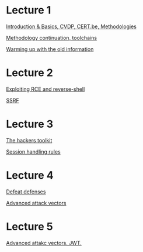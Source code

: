 = Lecture 1 =

[[WBALecture1-1|Introduction & Basics, CVDP, CERT.be, Methodologies]]

[[WBALecture1-2|Methodology continuation, toolchains]]

[[WBALecture1-3|Warming up with the old information]]

= Lecture 2 =

[[WBALecture2-1|Exploiting RCE and reverse-shell]]

[[WBALecture2-2|SSRF]]

= Lecture 3 =

[[WBALecture3-1|The hackers toolkit]]

[[WBALecture3-2|Session handling rules]]

= Lecture 4 =

[[WBALecture4-1|Defeat defenses]]

[[WBALecture4-2|Advanced attack vectors]]

= Lecture 5 =

[[WBALecture5-1|Advanced attakc vectors. JWT.]]
